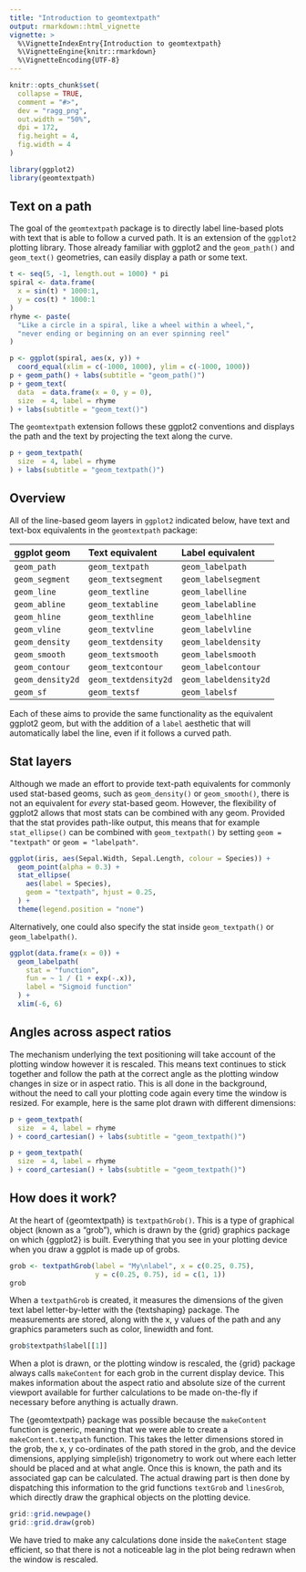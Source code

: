 ```yaml
---
title: "Introduction to geomtextpath"
output: rmarkdown::html_vignette
vignette: >
  %\VignetteIndexEntry{Introduction to geomtextpath}
  %\VignetteEngine{knitr::rmarkdown}
  %\VignetteEncoding{UTF-8}
---
```


```r
knitr::opts_chunk$set(
  collapse = TRUE,
  comment = "#>",
  dev = "ragg_png",
  out.width = "50%",
  dpi = 172,
  fig.height = 4,
  fig.width = 4
)
```

```r
library(ggplot2)
library(geomtextpath)
```

## Text on a path

The goal of the `geomtextpath` package is to directly label line-based plots with text that is able to follow a curved path. It is an extension of the `ggplot2` plotting library. Those already familiar with ggplot2 and the `geom_path()` and `geom_text()` geometries, can easily display a path or some text.

```r
t <- seq(5, -1, length.out = 1000) * pi
spiral <- data.frame(
  x = sin(t) * 1000:1,
  y = cos(t) * 1000:1
)
rhyme <- paste(
  "Like a circle in a spiral, like a wheel within a wheel,",
  "never ending or beginning on an ever spinning reel"
)

p <- ggplot(spiral, aes(x, y)) +
  coord_equal(xlim = c(-1000, 1000), ylim = c(-1000, 1000))
p + geom_path() + labs(subtitle = "geom_path()")
p + geom_text(
  data  = data.frame(x = 0, y = 0),
  size  = 4, label = rhyme
) + labs(subtitle = "geom_text()")
```

The `geomtextpath` extension follows these ggplot2 conventions and displays the path and the text by projecting the text along the curve. 

```r
p + geom_textpath(
  size  = 4, label = rhyme
) + labs(subtitle = "geom_textpath()")
```

## Overview

All of the line-based geom layers in `ggplot2` indicated below, have text and text-box equivalents in the `geomtextpath` package:

| **ggplot geom**  | **Text equivalent**  | **Label equivalent**   |
|:-----------------|:---------------------|:-----------------------|
| `geom_path`      | `geom_textpath`      | `geom_labelpath`       |
| `geom_segment`   | `geom_textsegment`   | `geom_labelsegment`    |
| `geom_line`      | `geom_textline`      | `geom_labelline`       |
| `geom_abline`    | `geom_textabline`    | `geom_labelabline`     |
| `geom_hline`     | `geom_texthline`     | `geom_labelhline`      |
| `geom_vline`     | `geom_textvline`     | `geom_labelvline`      |
| `geom_density`   | `geom_textdensity`   | `geom_labeldensity`    |
| `geom_smooth`    | `geom_textsmooth`    | `geom_labelsmooth`     |
| `geom_contour`   | `geom_textcontour`   | `geom_labelcontour`    |
| `geom_density2d` | `geom_textdensity2d` | `geom_labeldensity2d`  |
| `geom_sf`        | `geom_textsf`        | `geom_labelsf`         |

Each of these aims to provide the same functionality as the equivalent ggplot2 geom, but with the addition of a `label` aesthetic that will automatically label the line, even if it follows a curved path.

## Stat layers

Although we made an effort to provide text-path equivalents for commonly used stat-based geoms, such as `geom_density()` or `geom_smooth()`, there is not an equivalent for *every* stat-based geom. However, the flexibility of ggplot2 allows that most stats can be combined with any geom. Provided that the stat provides path-like output, this means that for example `stat_ellipse()` can be combined with `geom_textpath()` by setting `geom = "textpath"` or `geom = "labelpath"`.

```r
ggplot(iris, aes(Sepal.Width, Sepal.Length, colour = Species)) +
  geom_point(alpha = 0.3) +
  stat_ellipse(
    aes(label = Species),
    geom = "textpath", hjust = 0.25,
  ) +
  theme(legend.position = "none")
```

Alternatively, one could also specify the stat inside `geom_textpath()` or `geom_labelpath()`.

```r
ggplot(data.frame(x = 0)) +
  geom_labelpath(
    stat = "function", 
    fun = ~ 1 / (1 + exp(-.x)),
    label = "Sigmoid function"
  ) +
  xlim(-6, 6)
```

## Angles across aspect ratios

The mechanism underlying the text positioning will take account of the plotting window however it is rescaled. This means text continues to stick together and follow the path at the correct angle as the plotting window changes in size or in aspect ratio. This is all done in the background, without the need to call your plotting code again every time the window is resized. For example, here is the same plot drawn with different dimensions:

```r
p + geom_textpath(
  size  = 4, label = rhyme
) + coord_cartesian() + labs(subtitle = "geom_textpath()")
```

```r
p + geom_textpath(
  size  = 4, label = rhyme
) + coord_cartesian() + labs(subtitle = "geom_textpath()")
```

## How does it work?

At the heart of {geomtextpath} is `textpathGrob()`. This is a type of graphical object (known as a "grob"), which is drawn by the {grid} graphics package on which {ggplot2} is built. Everything that you see in your plotting device when you draw a ggplot is made up of grobs.

```r
grob <- textpathGrob(label = "My\nlabel", x = c(0.25, 0.75), 
                     y = c(0.25, 0.75), id = c(1, 1))
grob
```

When a `textpathGrob` is created, it measures the dimensions of the given text label letter-by-letter with the {textshaping} package. The measurements are stored, along with the x, y values of the path and any graphics parameters such as color, linewidth and font. 

```r
grob$textpath$label[[1]]
```

When a plot is drawn, or the plotting window is rescaled, the {grid} package always calls `makeContent` for each grob in the current display device. This makes information about the aspect ratio and absolute size of the current viewport available for further calculations to be made on-the-fly if necessary before anything is actually drawn.

The {geomtextpath} package was possible because the `makeContent` function is generic, meaning that we were able to create a `makeContent.textpath` function. This takes the letter dimensions stored in the grob, the x, y co-ordinates of the path stored in the grob, and the device dimensions, applying simple(ish) trigonometry to work out where each letter should be placed and at what angle. Once this is known, the path and its associated gap can be calculated. The actual drawing part is then done by dispatching this information to the grid functions `textGrob` and `linesGrob`, which directly draw the graphical objects on the plotting device.

```r
grid::grid.newpage()
grid::grid.draw(grob)
```

We have tried to make any calculations done inside the `makeContent` stage efficient, so that there is not a noticeable lag in the plot being redrawn when the window is rescaled.
